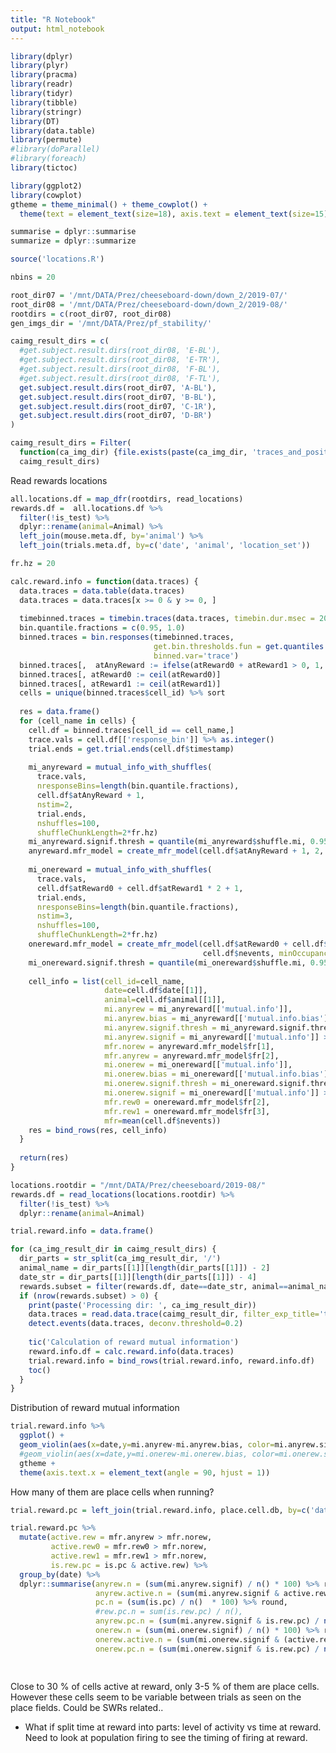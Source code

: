 ```yaml
---
title: "R Notebook"
output: html_notebook
---
```


```r
library(dplyr)
library(plyr)
library(pracma)
library(readr)
library(tidyr)
library(tibble)
library(stringr)
library(DT)
library(data.table)
library(permute)
#library(doParallel)
#library(foreach)
library(tictoc)

library(ggplot2)
library(cowplot)
gtheme = theme_minimal() + theme_cowplot() +
  theme(text = element_text(size=18), axis.text = element_text(size=15))

summarise = dplyr::summarise
summarize = dplyr::summarize

source('locations.R')
```

```r
nbins = 20

root_dir07 = '/mnt/DATA/Prez/cheeseboard-down/down_2/2019-07/'
root_dir08 = '/mnt/DATA/Prez/cheeseboard-down/down_2/2019-08/'
rootdirs = c(root_dir07, root_dir08)
gen_imgs_dir = '/mnt/DATA/Prez/pf_stability/'

caimg_result_dirs = c(
  #get.subject.result.dirs(root_dir08, 'E-BL'),
  #get.subject.result.dirs(root_dir08, 'E-TR'),
  #get.subject.result.dirs(root_dir08, 'F-BL'),
  #get.subject.result.dirs(root_dir08, 'F-TL'),
  get.subject.result.dirs(root_dir07, 'A-BL'),
  get.subject.result.dirs(root_dir07, 'B-BL'),
  get.subject.result.dirs(root_dir07, 'C-1R'),
  get.subject.result.dirs(root_dir07, 'D-BR')
)

caimg_result_dirs = Filter(
  function(ca_img_dir) {file.exists(paste(ca_img_dir, 'traces_and_positions.csv', sep='/'))},
  caimg_result_dirs)

```

Read rewards locations
```r
all.locations.df = map_dfr(rootdirs, read_locations)
rewards.df =  all.locations.df %>%
  filter(!is_test) %>%
  dplyr::rename(animal=Animal) %>%
  left_join(mouse.meta.df, by='animal') %>% 
  left_join(trials.meta.df, by=c('date', 'animal', 'location_set'))
```



```r
fr.hz = 20

calc.reward.info = function(data.traces) {
  data.traces = data.table(data.traces)
  data.traces = data.traces[x >= 0 & y >= 0, ]
  
  timebinned.traces = timebin.traces(data.traces, timebin.dur.msec = 200)
  bin.quantile.fractions = c(0.95, 1.0)
  binned.traces = bin.responses(timebinned.traces, 
                                get.bin.thresholds.fun = get.quantiles.fun(bin.quantile.fractions),
                                binned.var='trace')
  binned.traces[,  atAnyReward := ifelse(atReward0 + atReward1 > 0, 1, 0)]
  binned.traces[, atReward0 := ceil(atReward0)]
  binned.traces[, atReward1 := ceil(atReward1)]
  cells = unique(binned.traces$cell_id) %>% sort
  
  res = data.frame()
  for (cell_name in cells) {
    cell.df = binned.traces[cell_id == cell_name,]
    trace.vals = cell.df[['response_bin']] %>% as.integer()
    trial.ends = get.trial.ends(cell.df$timestamp)
    
    mi_anyreward = mutual_info_with_shuffles(
      trace.vals,
      nresponseBins=length(bin.quantile.fractions),
      cell.df$atAnyReward + 1, 
      nstim=2,
      trial.ends,
      nshuffles=100,
      shuffleChunkLength=2*fr.hz)
    mi_anyreward.signif.thresh = quantile(mi_anyreward$shuffle.mi, 0.95, na.rm=TRUE)[[1]]
    anyreward.mfr_model = create_mfr_model(cell.df$atAnyReward + 1, 2, cell.df$nevents, minOccupancy=10)
    
    mi_onereward = mutual_info_with_shuffles(
      trace.vals,
      cell.df$atReward0 + cell.df$atReward1 * 2 + 1,
      trial.ends,
      nresponseBins=length(bin.quantile.fractions),
      nstim=3,
      nshuffles=100,
      shuffleChunkLength=2*fr.hz)
    onereward.mfr_model = create_mfr_model(cell.df$atReward0 + cell.df$atReward1 * 2 + 1, 3, 
                                           cell.df$nevents, minOccupancy=10)
    mi_onereward.signif.thresh = quantile(mi_onereward$shuffle.mi, 0.95, na.rm=TRUE)[[1]]
    
    cell_info = list(cell_id=cell_name,
                     date=cell.df$date[[1]],
                     animal=cell.df$animal[[1]],
                     mi.anyrew = mi_anyreward[['mutual.info']],
                     mi.anyrew.bias = mi_anyreward[['mutual.info.bias']],
                     mi.anyrew.signif.thresh = mi_anyreward.signif.thresh,
                     mi.anyrew.signif = mi_anyreward[['mutual.info']] > mi_anyreward.signif.thresh,
                     mfr.norew = anyreward.mfr_model$fr[1],
                     mfr.anyrew = anyreward.mfr_model$fr[2],
                     mi.onerew = mi_onereward[['mutual.info']],
                     mi.onerew.bias = mi_onereward[['mutual.info.bias']],
                     mi.onerew.signif.thresh = mi_onereward.signif.thresh,
                     mi.onerew.signif = mi_onereward[['mutual.info']] > mi_onereward.signif.thresh,
                     mfr.rew0 = onereward.mfr_model$fr[2],
                     mfr.rew1 = onereward.mfr_model$fr[3],
                     mfr=mean(cell.df$nevents))
    res = bind_rows(res, cell_info)
  }
  
  return(res)
}
```

```r
locations.rootdir = "/mnt/DATA/Prez/cheeseboard/2019-08/"
rewards.df = read_locations(locations.rootdir) %>%
  filter(!is_test) %>%
  dplyr::rename(animal=Animal)
```


```r
trial.reward.info = data.frame()

for (ca_img_result_dir in caimg_result_dirs) {
  dir_parts = str_split(ca_img_result_dir, '/')
  animal_name = dir_parts[[1]][length(dir_parts[[1]]) - 2]
  date_str = dir_parts[[1]][length(dir_parts[[1]]) - 4]
  rewards.subset = filter(rewards.df, date==date_str, animal==animal_name)
  if (nrow(rewards.subset) > 0) {
    print(paste('Processing dir: ', ca_img_result_dir))
    data.traces = read.data.trace(caimg_result_dir, filter_exp_title='trial')
    detect.events(data.traces, deconv.threshold=0.2)
    
    tic('Calculation of reward mutual information')
    reward.info.df = calc.reward.info(data.traces)
    trial.reward.info = bind_rows(trial.reward.info, reward.info.df)
    toc()
  }
}
```

Distribution of reward mutual information
```r
trial.reward.info %>%
  ggplot() +
  geom_violin(aes(x=date,y=mi.anyrew-mi.anyrew.bias, color=mi.anyrew.signif)) +
  #geom_violin(aes(x=date,y=mi.onerew-mi.onerew.bias, color=mi.onerew.signif)) +
  gtheme +
  theme(axis.text.x = element_text(angle = 90, hjust = 1))
```

How many of them are place cells when running?
```r
trial.reward.pc = left_join(trial.reward.info, place.cell.db, by=c('date', 'animal', 'cell_id'))
```


```r
trial.reward.pc %>%
  mutate(active.rew = mfr.anyrew > mfr.norew,
         active.rew0 = mfr.rew0 > mfr.norew,
         active.rew1 = mfr.rew1 > mfr.norew,
         is.rew.pc = is.pc & active.rew) %>%
  group_by(date) %>%
  dplyr::summarise(anyrew.n = (sum(mi.anyrew.signif) / n() * 100) %>% round,
                   anyrew.active.n = (sum(mi.anyrew.signif & active.rew) / n() * 100) %>% round,
                   pc.n = (sum(is.pc) / n()  * 100) %>% round,
                   #rew.pc.n = sum(is.rew.pc) / n(),
                   anyrew.pc.n = (sum(mi.anyrew.signif & is.rew.pc) / n() * 100) %>% round,
                   onerew.n = (sum(mi.onerew.signif) / n() * 100) %>% round,
                   onerew.active.n = (sum(mi.onerew.signif & (active.rew0 | active.rew1)) / n() * 100) %>% round,
                   onerew.pc.n = (sum(mi.onerew.signif & is.rew.pc) / n() * 100) %>% round)
                   
  
```
Close to 30 % of cells active at reward, only 3-5 % of them are place cells. However these cells seem to be variable between trials as seen on the place fields.
Could be SWRs related..


- What if split time at reward into parts: level of activity vs time at reward. Need to look at population firing to see the timing of firing at reward.
